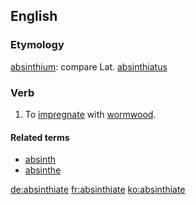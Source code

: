 ==English==

===Etymology===
{{etyl|la}} [[absinthium]]: compare Lat. [[absinthiatus]]

===Verb===
{{en-verb|absinthiat|es}}

# To [[impregnate]] with [[wormwood]].

====Related terms====
* [[absinth]]
* [[absinthe]]

[[de:absinthiate]]
[[fr:absinthiate]]
[[ko:absinthiate]]